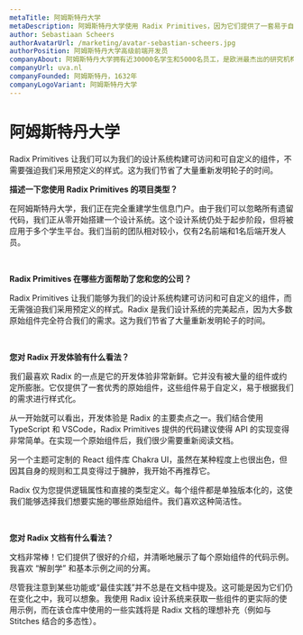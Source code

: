 ```yaml
---
metaTitle: 阿姆斯特丹大学
metaDescription: 阿姆斯特丹大学使用 Radix Primitives，因为它们提供了一套易于自定义和样式化的优秀组件，能够满足他们的需求。
author: Sebastiaan Scheers
authorAvatarUrl: /marketing/avatar-sebastian-scheers.jpg
authorPosition: 阿姆斯特丹大学高级前端开发员
companyAbout: 阿姆斯特丹大学拥有近30000名学生和5000名员工，是欧洲最杰出的研究机构之一，也是荷兰最大的大学。
companyUrl: uva.nl
companyFounded: 阿姆斯特丹，1632年
companyLogoVariant: 阿姆斯特丹大学
---
```


# 阿姆斯特丹大学

<HeroQuote>
	Radix Primitives 让我们可以为我们的设计系统构建可访问和可自定义的组件，不需要强迫我们采用预定义的样式。这为我们节省了大量重新发明轮子的时间。
</HeroQuote>

**描述一下您使用 Radix Primitives 的项目类型？**

在阿姆斯特丹大学，我们正在完全重建学生信息门户。由于我们可以忽略所有遗留代码，我们正从零开始搭建一个设计系统。这个设计系统仍处于起步阶段，但将被应用于多个学生平台。我们当前的团队相对较小，仅有2名前端和1名后端开发人员。

<br />

**Radix Primitives 在哪些方面帮助了您和您的公司？**

Radix Primitives 让我们能够为我们的设计系统构建可访问和可自定义的组件，而无需强迫我们采用预定义的样式。Radix 是我们设计系统的完美起点，因为大多数原始组件完全符合我们的需求。这为我们节省了大量重新发明轮子的时间。

<br />

**您对 Radix 开发体验有什么看法？**

我们最喜欢 Radix 的一点是它的开发体验非常新鲜。它并没有被大量的组件或约定所膨胀。它仅提供了一套优秀的原始组件，这些组件易于自定义，易于根据我们的需求进行样式化。

从一开始就可以看出，开发体验是 Radix 的主要卖点之一。我们结合使用 TypeScript 和 VSCode，Radix Primitives 提供的代码建议使得 API 的实现变得非常简单。在实现一个原始组件后，我们很少需要重新阅读文档。

另一个主题可定制的 React 组件库 Chakra UI，虽然在某种程度上也很出色，但因其自身的规则和工具变得过于臃肿，我开始不再推荐它。

Radix 仅为您提供逻辑属性和直接的类型定义。每个组件都是单独版本化的，这使我们能够选择我们想要实施的哪些原始组件。我们喜欢这种简洁性。

<br />

**您对 Radix 文档有什么看法？**

文档非常棒！它们提供了很好的介绍，并清晰地展示了每个原始组件的代码示例。我喜欢 “解剖学” 和基本示例之间的分离。

尽管我注意到某些功能或“最佳实践”并不总是在文档中提及。这可能是因为它们仍在变化之中，我可以想象。我使用 Radix 设计系统来获取一些组件的更实际的使用示例，而在该仓库中使用的一些实践将是 Radix 文档的理想补充（例如与 Stitches 结合的多态性）。